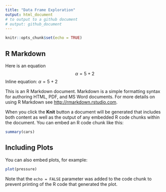 ```yaml
---
title: "Data Frame Exploration"
output: html_document
# to output to a github document
# output: github_document
---
```


```r
knitr::opts_chunk$set(echo = TRUE)
```

## R Markdown

Here is an equation
$$\alpha=5+2$$
Inline equation: $\alpha=5+2$

This is an R Markdown document. Markdown is a simple formatting syntax for authoring HTML, PDF, and MS Word documents. For more details on using R Markdown see <http://rmarkdown.rstudio.com>.

When you click the **Knit** button a document will be generated that includes both content as well as the output of any embedded R code chunks within the document. You can embed an R code chunk like this:

```r
summary(cars)
```

## Including Plots

You can also embed plots, for example:

```r
plot(pressure)
```

Note that the `echo = FALSE` parameter was added to the code chunk to prevent printing of the R code that generated the plot.
